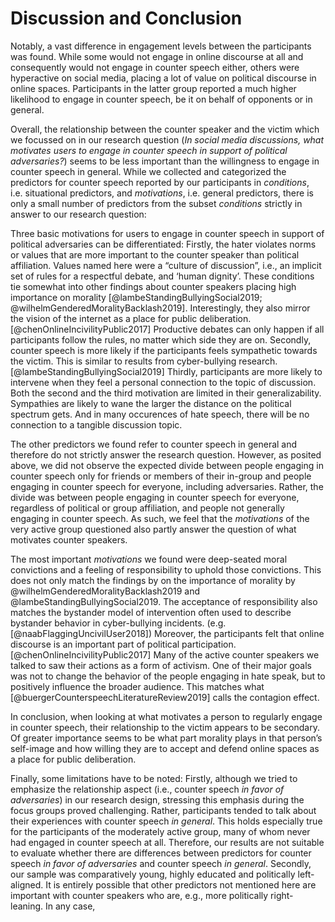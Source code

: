 # Discussion and Conclusion
Notably, a vast difference in engagement levels between the participants was found. While some would not engage in online discourse at all and consequently would not engage in counter speech either, others were hyperactive on social media, placing a lot of value on political discourse in online spaces. Participants in the latter group reported a much higher likelihood to engage in counter speech, be it on behalf of opponents or in general.

Overall, the relationship between the counter speaker and the victim which we focussed on in our research question (*In social media discussions, what motivates users to engage in counter speech in support of political adversaries?*) seems to be less important than the willingness to engage in counter speech in general. While we collected and categorized the predictors for counter speech reported by our participants in _conditions_, i.e. situational predictors, and _motivations_, i.e. general predictors, there is only a small number of predictors from the subset _conditions_ strictly in answer to our research question:

Three basic motivations for users to engage in counter speech in support of political adversaries can be differentiated: Firstly, the hater violates norms or values that are more important to the counter speaker than political affiliation. Values named here were a "culture of discussion", i.e., an implicit set of rules for a respectful debate, and 'human dignity'. These conditions tie somewhat into other findings about counter speakers placing high importance on morality  [@lambeStandingBullyingSocial2019; @wilhelmGenderedMoralityBacklash2019]. Interestingly, they also mirror the vision of the internet as a place for public deliberation. [@chenOnlineIncivilityPublic2017] Productive debates can only happen if all participants follow the rules, no matter which side they are on. Secondly, counter speech is more likely if the participants feels sympathetic towards the victim. This is similar to results from cyber-bullying research. [@lambeStandingBullyingSocial2019] Thirdly, participants are more likely to intervene when they feel a personal connection to the topic of discussion. Both the second and the third motivation are limited in their generalizability. Sympathies are likely to wane the larger the distance on the political spectrum gets. And in many occurences of hate speech, there will be no connection to a tangible discussion topic.

The other predictors we found refer to counter speech in general and therefore do not strictly answer the research question. However, as posited above, we did not observe the expected divide between people engaging in counter speech only for friends or members of their in-group and people engaging in counter speech for everyone, including adversaries. Rather, the divide was between people engaging in counter speech for everyone, regardless of political or group affiliation, and people not generally engaging in counter speech. As such, we feel that the _motivations_ of the very active group questioned also partly answer the question of what motivates counter speakers. 

The most important _motivations_ we found were deep-seated moral convictions and a feeling of responsibility to uphold those convictions. This does not only match the findings by on the importance of morality by @wilhelmGenderedMoralityBacklash2019 and @lambeStandingBullyingSocial2019. The acceptance of responsibility also matches the bystander model of intervention often used to describe bystander behavior in cyber-bullying incidents. (e.g.  [@naabFlaggingUncivilUser2018]) Moreover, the participants felt that online discourse is an important part of political participation. [@chenOnlineIncivilityPublic2017] Many of the active counter speakers we talked to saw their actions as a form of activism. One of their major goals was not to change the behavior of the people engaging in hate speak, but to positively influence the broader audience. This matches what [@buergerCounterspeechLiteratureReview2019] calls the contagion effect.

In conclusion, when looking at what motivates a person to regularly engage in counter speech, their relationship to the victim appears to be secondary. Of greater importance seems to be what part morality plays in that person's self-image and how willing they are to accept and defend online spaces as a place for public deliberation. 

Finally, some limitations have to be noted: Firstly, although we tried to emphasize the relationship aspect (i.e., counter speech _in favor of adversaries_) in our research design, stressing this emphasis during the focus groups proved challenging. Rather, participants tended to talk about their experiences with counter speech _in general_. This holds especially true for the participants of the moderately active group, many of whom never had engaged in counter speech at all. Therefore, our results are not suitable to evaluate whether there are differences between predictors for counter speech _in favor of adversaries_ and counter speech _in general_. Secondly, our sample was comparatively young, highly educated and politically left-aligned. It is entirely possible that other predictors not mentioned here are important with counter speakers who are, e.g., more politically right-leaning. In any case, 
